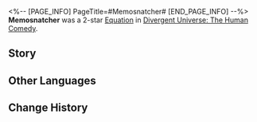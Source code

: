 <%-- [PAGE_INFO]
PageTitle=#Memosnatcher#
[END_PAGE_INFO] --%>
{{Removed|Equation}}
{{Equation Infobox
|period   = The Human Comedy
|rarity   = 2
|path1    = Destruction*5
|path2    = Remembrance*3
|effect   = When a character uses an attack that deals Ultimate DMG, consumes their HP equal to {{Color|h|5%}} of their current HP. After this attack, there is a {{Color|h|50%}} base chance to inflict Freeze on the attack target, lasting for {{Color|h|1}} turn(s). Every stack of {{Extra Effect|Grit|60000005}} increases the character's Effect Hit Rate by {{Color|h|2%}}.
|mentions = Memosnatchers; Merlo Nebula
}}
'''Memosnatcher''' was a 2-star [[Divergent Universe: The Human Comedy/Equations|Equation]] in [[Divergent Universe: The Human Comedy]].

==Story==
{{Description|The stone carving cluster in Tortani is evaporated in the storm of Antimatter bombs. It once recorded the decline of the Haman Dynasty and the rise of the Second Republic. The light-year scrolls from Merlo Nebula become bleached of color in the streams of neutron radiation. They are the creations of painters from the school of insignificance that have reshaped interstellar art history.<br /><br />The beautiful should disintegrate, and the eternal should wither. You take the form of a catastrophe, a storm that sweeps through history. From the origin of the universe, you rush to the mouth of the sea, announcing your arrival to everyone with the uttermost grandeur and leaving a mark of absurdity.<br /><br />You traverse the galaxies and take away all that remains of the present, piecing together their fragments on a screen into massive banners that write, "I was here."}}
<!--
==Gameplay Notes==
* 
-->
==Other Languages==
{{Other Languages
|en   = Memosnatcher
|zhs  = 窃忆者
|zht  = 竊憶者
|ja   = メモスナッチャー
|ko   = 기억 도둑
|es   = Robamemorias
|fr   = Voleur de mémoire
|ru   = Вор памяти
|th   = ผู้ขโมยความทรงจำ
|vi   = Kẻ Đánh Cắp Ký Ức
|de   = Memoschnapper
|id   = Memosnatcher
|pt   = Furta-Memórias
}}

==Change History==
{{Change History|2.3}}